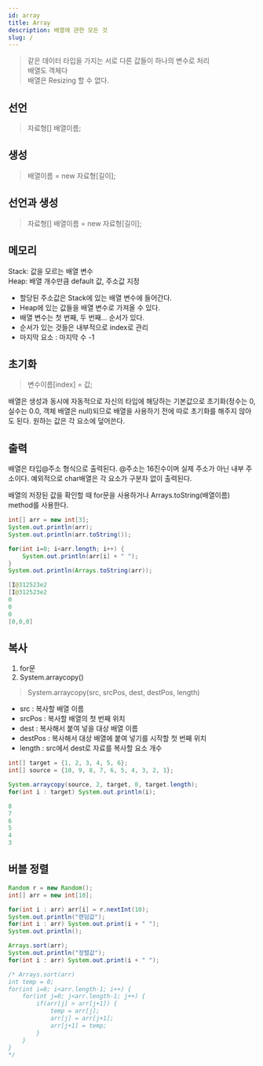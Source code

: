 ```yaml
---
id: array
title: Array
description: 배열에 관한 모든 것
slug: /
---
```



> 같은 데이터 타입을 가지는 서로 다른 값들이 하나의 변수로 처리  
배열도 객체다  
배열은 Resizing 할 수 없다. 

## 선언
> 자료형[] 배열이름;

## 생성
> 배열이름 = new 자료형[길이];

## 선언과 생성
> 자료형[] 배열이름 = new 자료형[길이];

## 메모리 
Stack: 값을 모르는 배열 변수  
Heap: 배열 개수만큼 default 값, 주소값 지정
+ 할당된 주소값은 Stack에 있는 배열 변수에 들어간다.
+ Heap에 있는 값들을 배열 변수로 가져올 수 있다.
+ 배열 변수는 첫 번째, 두 번째... 순서가 있다.
+ 순서가 있는 것들은 내부적으로 index로 관리
+ 마지막 요소 : 마지막 수 -1

## 초기화 
> 변수이름[index] = 값; 

배열은 생성과 동시에 자동적으로 자신의 타입에 해당하는 기본값으로 초기화(정수는 0, 실수는 0.0, 객체 배열은 null)되므로 배열을 사용하기
전에 따로 초기화를 해주지 않아도 된다. 원하는 값은 각 요소에 덮어쓴다. 

## 출력
배열은 타입@주소 형식으로 출력된다. @주소는 16진수이며 실제 주소가 아닌 내부 주소이다.  예외적으로 char배열은 각 요소가 구분자 없이 출력된다.

배열의 저장된 값을 확인할 때 for문을 사용하거나 Arrays.toString(배열이름) method를 사용한다. 
``` java
int[] arr = new int[3]; 
System.out.println(arr); 
System.out.println(arr.toString());

for(int i=0; i<arr.length; i++) { 
    System.out.println(arr[i] + " "); 
}
System.out.println(Arrays.toString(arr));

[I@312523e2
[I@312523e2
0
0
0
[0,0,0]
``` 

## 복사 
1. for문 
2. System.arraycopy()

> System.arraycopy(src, srcPos, dest, destPos, length)
- src : 복사할 배열 이름
- srcPos : 복사할 배열의 첫 번째 위치
- dest : 복사해서 붙여 넣을 대상 배열 이름
- destPos : 복사해서 대상 배열에 붙여 넣기를 시작할 첫 번째 위치
- length : src에서 dest로 자료를 복사할 요소 개수

``` java
int[] target = {1, 2, 3, 4, 5, 6};
int[] source = {10, 9, 8, 7, 6, 5, 4, 3, 2, 1};

System.arraycopy(source, 2, target, 0, target.length);
for(int i : target) System.out.println(i);

8
7
6
5
4
3
```

## 버블 정렬 
``` java
Random r = new Random();
int[] arr = new int[10];

for(int i : arr) arr[i] = r.nextInt(10); 
System.out.println("랜덤값"); 
for(int i : arr) System.out.print(i + " ");
System.out.println();

Arrays.sort(arr); 
System.out.println("정렬값"); 
for(int i : arr) System.out.print(i + " ");

/* Arrays.sort(arr)
int temp = 0;
for(int i=0; i<arr.length-1; i++) {
    for(int j=0; j<arr.length-1; j++) {
        if(arr[j] > arr[j+1]) {
            temp = arr[j];
            arr[j] = arr[j+1];
            arr[j+1] = temp;
        }
    }
}
*/
